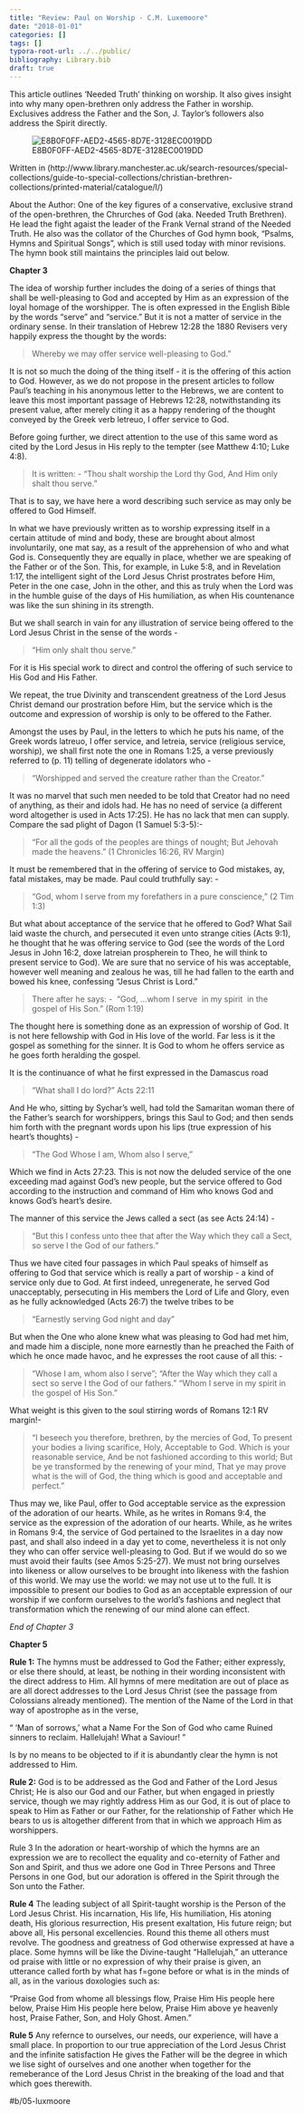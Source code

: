 ```yaml
---
title: "Review: Paul on Worship - C.M. Luxemoore"
date: "2018-01-01"
categories: []
tags: []
typora-root-url: ../../public/
bibliography: Library.bib
draft: true
---
```


This article outlines 'Needed Truth' thinking on worship. It also gives insight into why many open-brethren only address the Father in worship. Exclusives address the Father and the Son, J. Taylor's followers also address the Spirit directly.

![E8B0F0FF-AED2-4565-8D7E-3128EC0019DD](/assets/E8B0F0FF-AED2-4565-8D7E-3128EC0019DD.png)

Written in 
(http://www.library.manchester.ac.uk/search-resources/special-collections/guide-to-special-collections/christian-brethren-collections/printed-material/catalogue/l/)

About the Author: One of the key figures of a conservative, exclusive strand of the open-brethren, the Chrurches of God (aka. Needed Truth Brethren). He lead the fight agaist the leader of the Frank Vernal strand of the Needed Truth. He also was the collator of the Churches of God hymn book, "Psalms, Hymns and Spiritual Songs", which is still used today with minor revisions. The hymn book still maintains the principles laid out below.

**Chapter 3**

The idea of worship further includes the doing of a series of things that shall be well-pleasing to God and accepted by Him as an expression of the loyal homage of the worshipper. The is often expressed in the English Bible by the words “serve” and “service.” But it is not a matter of service in the ordinary sense. In their translation of Hebrew 12:28 the 1880 Revisers very happily express the thought by the words:

> Whereby we may offer service well-pleasing to God.”

It is not so much the doing of the thing itself - it is the offering of this action to God. However, as we do not propose in the present articles to follow Paul’s teaching in his anonymous letter to the Hebrews, we are content to leave this most important passage of Hebrews 12:28, notwithstanding its present value, after merely citing it as a happy rendering of the thought conveyed by the Greek verb letreuo, I offer service to God. 

Before going further, we direct attention to the use of this same word as cited by the Lord Jesus in His reply to the tempter (see Matthew 4:10; Luke 4:8).

> It is written: -
> “Thou shalt worship the Lord thy God, And Him only shalt thou serve.”

That is to say, we have here a word describing such service as may only be offered to God Himself.

In what we have previously written as to worship expressing itself in a certain attitude of mind and body, these are brought about almost involuntarily, one mat say, as a result of the apprehension of who and what God is. Consequently they are equally in place, whether we are speaking of the Father or of the Son. This, for example, in Luke 5:8, and in Revelation 1:17, the intelligent sight of the Lord Jesus Christ prostrates before Him, Peter in the one case, John in the other, and this as truly when the Lord was in the humble guise of the days of His humiliation, as when His countenance was like the sun shining in its strength.

But we shall search in vain for any illustration of service being offered to the Lord Jesus Christ in the sense of the words - 

> 	“Him only shalt thou serve.”

For it is His special work to direct and control the offering of such service to His God and His Father.

We repeat, the true Divinity and transcendent greatness of the Lord Jesus Christ demand our prostration before Him, but the service which is the outcome and expression of worship is only to be offered to the Father.

Amongst the uses by Paul, in the letters to which he puts his name, of the Greek words latreuo, I offer service, and letreia, service (religious service, worship), we shall first note the one in Romans 1:25, a verse previously referred to (p. 11) telling of degenerate idolators who -

> 	“Worshipped and served the creature rather than the Creator.”

It was no marvel that such men needed to be told that Creator had no need of anything, as their and idols had. He has no need of service (a different word altogether is used in Acts 17:25). He has no lack that men can supply. Compare the sad plight of Dagon (1 Samuel 5:3-5):-

> 	“For all the gods of the peoples are things of nought; But Jehovah made the 	heavens.” (1 Chronicles 16:26, RV Margin)

It must be remembered that in the offering of service to God mistakes, ay, fatal mistakes, may be made. Paul could truthfully say: - 

> 	“God, whom I serve from my forefathers in a pure conscience,” (2 Tim 1:3)

But what about acceptance of the service that he offered to God? What Sail laid waste the church, and persecuted it even unto strange cities (Acts 9:1), he thought that he was offering service to God (see the words of the Lord Jesus in John 16:2, doxe latreian prospherein to Theo, he will think to present service to God). We are sure that no service of his was acceptable, however well meaning and zealous he was, till he had fallen to the earth and bowed his knee, confessing “Jesus Christ is Lord.”

> There after he says: -
> ​	“God, …whom I serve
> ​		in my spirit
> ​			in the gospel of His Son.” (Rom 1:19)

The thought here is something done as an expression of worship of God. It is not here fellowship with God in His love of the world. Far less is it the gospel as something for the sinner. It is God to whom he offers service as he goes forth heralding the gospel. 

It is the continuance of what he first expressed in the Damascus road 

> 	“What shall I do lord?” Acts 22:11

And He who, sitting by Sychar’s well, had told the Samaritan woman there of the Father’s search for worshippers, brings this Saul to God; and then sends him forth with the pregnant words upon his lips (true expression of his heart’s thoughts) -

> “The God Whose I am, Whom also I serve,”

Which we find in Acts 27:23. This is not now the deluded service of the one exceeding mad against God’s new people, but the service offered to God according to the instruction and command of Him who knows God and knows God’s heart’s desire.

The manner of this service the Jews called a sect (as see Acts 24:14) -

> “But this I confess unto thee that after the Way which they call a Sect, so serve I the God of our fathers.”

Thus we have cited four passages in which Paul speaks of himself as offering to God that service which is really a part of worship - a kind of service only due to God. At first indeed, unregenerate, he served God unacceptably, persecuting in His members the Lord of Life and Glory, even as he fully acknowledged (Acts 26:7) the twelve tribes to be 

> “Earnestly serving God night and day”

But when the One who alone knew what was pleasing to God had met him, and made him a disciple, none more earnestly than he preached the Faith of which he once made havoc, and he expresses the root cause of all this: - 

> “Whose I am, whom also I serve”;
> “After the Way which they call a sect so serve I the God of our fathers.”
> “Whom I serve in my spirit in the gospel of His Son.”

What weight is this given to the soul stirring words of Romans 12:1 RV margin!-

> “I beseech you therefore, brethren, by the mercies of God, To present your bodies a living scarifice, Holy, Acceptable to God. Which is your reasonable service,
> And be not fashioned according to this world;
> But be ye transformed by the renewing of your mind,
> That ye may prove what is the will of God,
> the thing which is good and acceptable and perfect.”

Thus may we, like Paul, offer to God acceptable service as the expression of the adoration of our hearts. While, as he writes in Romans 9:4, the service as the expression of the adoration of our hearts. While, as he writes in Romans 9:4, the service of God pertained to the Israelites in a day now past, and shall also indeed in a day yet to come, nevertheless it is not only they who can offer service well-pleasing to God. But if we would do so we must avoid their faults (see Amos 5:25-27). We must not bring ourselves into likeness or allow ourselves to be brought into likeness with the fashion of this world. We may use the world: we may not use ut to the full. It is impossible to present our bodies to God as an acceptable expression of our worship if we conform ourselves to the world’s fashions and neglect that transformation which the renewing of our mind alone can effect.

*End of Chapter 3*

**Chapter 5**

**Rule 1:** The hymns must be addressed to God the Father; either expressly, or else there should, at least, be nothing in their wording inconsistent with the direct address to Him. All hymns of mere meditation are out of place as are all dorect addresses to the Lord Jesus Christ (see the passage from Colossians already mentioned). The mention of the Name of the Lord in that way of apostrophe as in the verse, 

“ ‘Man of sorrows,’ what a Name
For the Son of God who came
Ruined sinners to reclaim.
Hallelujah! What a Saviour! ”

Is by no means to be objected to if it is abundantly clear the hymn is not addressed to Him.

**Rule 2:** God is to be addressed as the God and Father of the Lord Jesus Christ; He is also our God and our Father, but when engaged in priestly service, though we may rightly address Him as our God, it is out of place to speak to Him as Father or our Father, for the relationship of Father which He bears to us is altogether different from that in which we approach Him as worshippers.

Rule 3 In the adoration or heart-worship of which the hymns are an expression we are to recollect the equality and co-eternity of Father and Son and Spirit, and thus we adore one God in Three Persons and Three Persons in one God, but our adoration is offered in the Spirit through the Son unto the Father. 

**Rule 4** The leading subject of all Spirit-taught worship is the Person of the Lord Jesus Christ. His incarnation, His life, His humiliation, His atoning death, His glorious resurrection, His present exaltation, His future reign; but above all, His personal excellencies. Round this theme all others must revolve. The goodness and greatness of God otherwise expressed at have a place. Some hymns will be like the Divine-taught “Hallelujah,” an utterance od praise with little or no expression of why their praise is given, an utterance called forth by what has f=gone before or what is in the minds of all, as in the various doxologies such as:

“Praise God from whome all blessings flow,
Praise Him His people here below,
Praise Him His people here below,
Praise Him above ye heavenly host,
Praise Father, Son, and Holy Ghost. Amen.”

**Rule 5** Any refernce to ourselves, our needs, our experience, will have a small place. In proportion to our true appreciation of the Lord Jesus Christ and the infinite satisfaction He gives the Father will be the degree in which we lise sight of ourselves and one another when together for the remeberance of the Lord Jesus Christ in the breaking of the load and that which goes therewith.




#b/05-luxmoore

